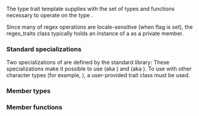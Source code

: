 {{cpp/title|regex_traits}}
{{cpp/regex/regex_traits/navbar}}
{{ddcl|header=regex|since=c++11|1=
template&lt; class CharT &gt;
class regex_traits;
}}

The type trait template {{tt|regex_traits}} supplies {{lc|std::basic_regex}} with the set of types and functions necessary to operate on the type {{tt|CharT}}.

Since many of regex operations are locale-sensitive (when {{lc|std::regex_constants::collate}} flag is set), the regex_traits class typically holds an instance of a {{lc|std::locale}} as a private member.

===Standard specializations===
Two specializations of {{tt|std::regex_traits}} are defined by the standard library:
{{dsc begin}}
{{dsc|{{tt|std::regex_traits&lt;char&gt;}}}}
{{dsc|{{tt|std::regex_traits&lt;wchar_t&gt;}}}}
{{dsc end}}
These specializations make it possible to use {{c|std::basic_regex&lt;char&gt;}} (aka {{lc|std::regex}}) and {{c|std::basic_regex&lt;wchar_t&gt;}} (aka {{lc|std::wregex}}). To use {{lc|std::basic_regex}} with other character types (for example, {{c|char32_t}}), a user-provided trait class must be used.

===Member types===
{{dsc begin}}
{{dsc hitem|Type|Definition}}
{{dsc|{{tt|char_type}}|{{tt|CharT}}}}
{{dsc|{{tt|string_type}}|{{c|std::basic_string&lt;CharT&gt;}}}}
{{dsc|{{tt|locale_type}}|The locale used for localized behavior in the regular expression. Must be {{named req|CopyConstructible}}}}
{{dsc|{{tt|char_class_type}}|Represents a character classification and is capable of holding an implementation specific set returned by {{tt|lookup_classname}}. Must be a {{named req|BitmaskType}}.}}
{{dsc end}}

===Member functions===
{{dsc begin}}
{{dsc inc|cpp/regex/regex_traits/dsc constructor}}
{{dsc inc|cpp/regex/regex_traits/dsc length}}
{{dsc inc|cpp/regex/regex_traits/dsc translate}}
{{dsc inc|cpp/regex/regex_traits/dsc translate_nocase}}
{{dsc inc|cpp/regex/regex_traits/dsc transform}}
{{dsc inc|cpp/regex/regex_traits/dsc transform_primary}}
{{dsc inc|cpp/regex/regex_traits/dsc lookup_collatename}}
{{dsc inc|cpp/regex/regex_traits/dsc lookup_classname}}
{{dsc inc|cpp/regex/regex_traits/dsc isctype}}
{{dsc inc|cpp/regex/regex_traits/dsc value}}
{{dsc inc|cpp/regex/regex_traits/dsc imbue}}
{{dsc inc|cpp/regex/regex_traits/dsc getloc}}
{{dsc end}}

{{langlinks|ar|de|es|fr|it|ja|ko|pt|ru|zh}}